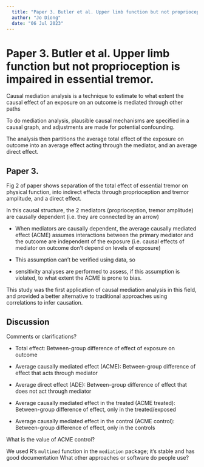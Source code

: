 ```yaml
---
  title: "Paper 3. Butler et al. Upper limb function but not proprioception is impaired in essential tremor"
  author: "Jo Diong"
  date: "06 Jul 2023"
---
```


# Paper 3. Butler et al. Upper limb function but not proprioception is impaired in essential tremor.

Causal mediation analysis is a technique to estimate to what extent the causal effect of an exposure on an outcome is mediated through other paths

To do mediation analysis, plausible causal mechanisms are specified in a causal graph, and adjustments are made for potential confounding.

The analysis then partitions the average total effect of the exposure on outcome into an average effect acting through the mediator, and an average direct effect.

## Paper 3.

Fig 2 of paper shows separation of the total effect of essential tremor on physical function, into indirect effects through proprioception and tremor amplitude, and a direct effect.

In this causal structure, the 2 mediators (proprioception, tremor amplitude) are causally dependent (i.e. they are connected by an arrow)

-   When mediators are causally dependent, the average causally mediated effect (ACME) assumes interactions between the primary mediator and the outcome are independent of the exposure (i.e. causal effects of mediator on outcome don't depend on levels of exposure)

-   This assumption can't be verified using data, so

-   sensitivity analyses are performed to assess, if this assumption is violated, to what extent the ACME is prone to bias.

This study was the first application of causal mediation analysis in this field, and provided a better alternative to traditional approaches using correlations to infer causation.

## Discussion

Comments or clarifications?

-   Total effect: Between-group difference of effect of exposure on outcome

-   Average causally mediated effect (ACME): Between-group difference of effect that acts through mediator

-   Average direct effect (ADE): Between-group difference of effect that does not act through mediator

-   Average causally mediated effect in the treated (ACME treated): Between-group difference of effect, only in the treated/exposed

-   Average causally mediated effect in the control (ACME control): Between-group difference of effect, only in the controls

What is the value of ACME control?

We used R's `multimed` function in the `mediation` package; it's stable and has good documentation What other approaches or software do people use?
